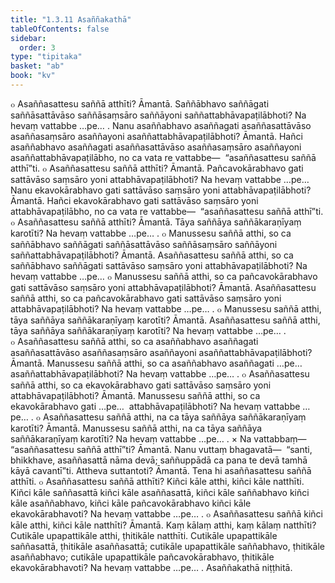 ```yaml
---
title: "1.3.11 Asaññakathā"
tableOfContents: false
sidebar:
  order: 3
type: "tipitaka"
basket: "ab"
book: "kv"
---
```



<DynamicBreadcrumb />

<Division number="381" book="kv" bookNo="32" page="196">

<Paragraph number="1253" book="kv">
๐ Asaññasattesu saññā atthīti? Āmantā. Saññābhavo saññāgati saññāsattāvāso saññāsaṃsāro saññāyoni saññattabhāvapaṭilābhoti? Na hevaṃ vattabbe …pe… .
</Paragraph>

<Paragraph number="1254" book="kv">
Nanu asaññabhavo asaññagati asaññasattāvāso asaññasaṃsāro asaññayoni asaññattabhāvapaṭilābhoti? Āmantā. Hañci asaññabhavo asaññagati asaññasattāvāso asaññasaṃsāro asaññayoni asaññattabhāvapaṭilābho, no ca vata re vattabbe—  “asaññasattesu saññā atthī”ti.
</Paragraph>

<Paragraph number="1255" book="kv">
๐ Asaññasattesu saññā atthīti? Āmantā. Pañcavokārabhavo gati sattāvāso saṃsāro yoni attabhāvapaṭilābhoti? Na hevaṃ vattabbe …pe…
</Paragraph>

<Paragraph number="1256" book="kv">
Nanu ekavokārabhavo gati sattāvāso saṃsāro yoni attabhāvapaṭilābhoti? Āmantā. Hañci ekavokārabhavo gati sattāvāso saṃsāro yoni attabhāvapaṭilābho, no ca vata re vattabbe—  “asaññasattesu saññā atthī”ti.
</Paragraph>

<Paragraph number="1257" book="kv">
๐ Asaññasattesu saññā atthīti? Āmantā. Tāya saññāya saññākaraṇīyaṃ karotīti? Na hevaṃ vattabbe …pe… .
</Paragraph>

</Division>
<Division number="382" book="kv" bookNo="32" page="197">

<Paragraph number="1258" book="kv">
๐ Manussesu saññā atthi, so ca saññābhavo saññāgati saññāsattāvāso saññāsaṃsāro saññāyoni saññattabhāvapaṭilābhoti? Āmantā. Asaññasattesu saññā atthi, so ca saññābhavo saññāgati sattāvāso saṃsāro yoni attabhāvapaṭilābhoti? Na hevaṃ vattabbe …pe…
</Paragraph>

<Paragraph number="1259" book="kv">
๐ Manussesu saññā atthi, so ca pañcavokārabhavo gati sattāvāso saṃsāro yoni attabhāvapaṭilābhoti? Āmantā. Asaññasattesu saññā atthi, so ca pañcavokārabhavo gati sattāvāso saṃsāro yoni attabhāvapaṭilābhoti? Na hevaṃ vattabbe …pe… .
</Paragraph>

<Paragraph number="1260" book="kv">
๐ Manussesu saññā atthi, tāya saññāya saññākaraṇīyaṃ karotīti? Āmantā. Asaññasattesu saññā atthi, tāya saññāya saññākaraṇīyaṃ karotīti? Na hevaṃ vattabbe …pe… .
</Paragraph>

<Paragraph number="1261" book="kv">
๐ Asaññasattesu saññā atthi, so ca asaññabhavo asaññagati asaññasattāvāso asaññasaṃsāro asaññayoni asaññattabhāvapaṭilābhoti? Āmantā. Manussesu saññā atthi, so ca asaññabhavo asaññagati …pe…  asaññattabhāvapaṭilābhoti? Na hevaṃ vattabbe …pe… .
</Paragraph>

<Paragraph number="1262" book="kv">
๐ Asaññasattesu saññā atthi, so ca ekavokārabhavo gati sattāvāso saṃsāro yoni attabhāvapaṭilābhoti? Āmantā. Manussesu saññā atthi, so ca ekavokārabhavo gati …pe…  attabhāvapaṭilābhoti? Na hevaṃ vattabbe …pe… .
</Paragraph>

<Paragraph number="1263" book="kv">
๐ Asaññasattesu saññā atthi, na ca tāya saññāya saññākaraṇīyaṃ karotīti? Āmantā. Manussesu saññā atthi, na ca tāya saññāya saññākaraṇīyaṃ karotīti? Na hevaṃ vattabbe …pe… .
</Paragraph>

</Division>
<Division number="383" book="kv" bookNo="32" page="198">

<Paragraph number="1264" book="kv">
× Na vattabbaṃ—  “asaññasattesu saññā atthī”ti? Āmantā. Nanu vuttaṃ bhagavatā—  “santi, bhikkhave, asaññasattā nāma devā; saññuppādā ca pana te devā tamhā kāyā cavantī”ti. Attheva suttantoti? Āmantā. Tena hi asaññasattesu saññā atthīti.
</Paragraph>

<Paragraph number="1265" book="kv">
๐ Asaññasattesu saññā atthīti? Kiñci kāle atthi, kiñci kāle natthīti. Kiñci kāle saññasattā kiñci kāle asaññasattā, kiñci kāle saññabhavo kiñci kāle asaññabhavo, kiñci kāle pañcavokārabhavo kiñci kāle ekavokārabhavoti? Na hevaṃ vattabbe …pe… .
</Paragraph>

<Paragraph number="1266" book="kv">
๐ Asaññasattesu saññā kiñci kāle atthi, kiñci kāle natthīti? Āmantā. Kaṃ kālaṃ atthi, kaṃ kālaṃ natthīti? Cutikāle upapattikāle atthi, ṭhitikāle natthīti. Cutikāle upapattikāle saññasattā, ṭhitikāle asaññasattā; cutikāle upapattikāle saññabhavo, ṭhitikāle asaññabhavo; cutikāle upapattikāle pañcavokārabhavo, ṭhitikāle ekavokārabhavoti? Na hevaṃ vattabbe …pe… .

</Paragraph>
</Division>

<Paragraph number="1267" type="center" book="kv">
Asaññakathā niṭṭhitā.
</Paragraph>